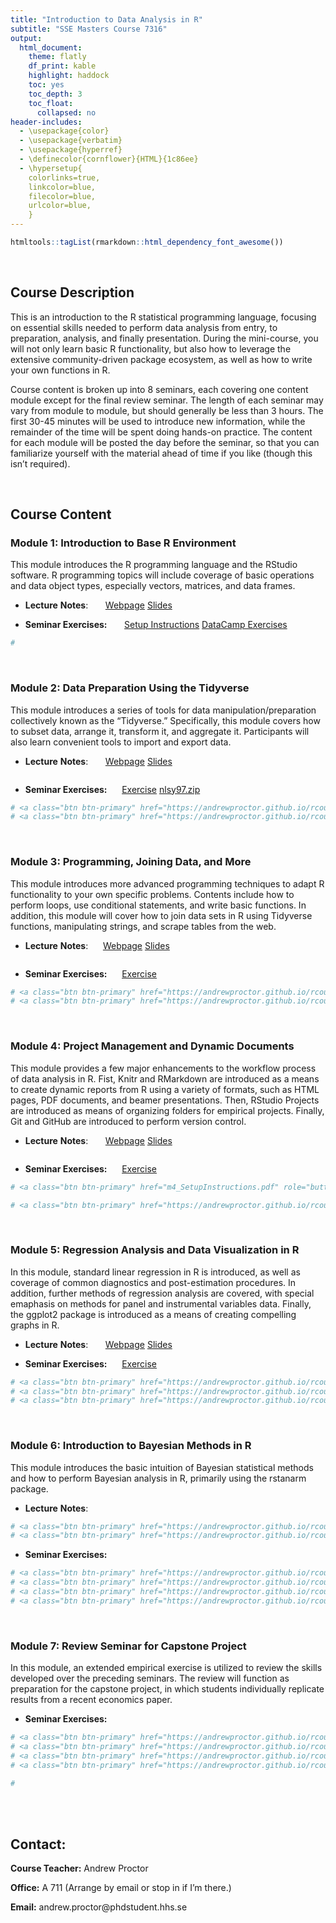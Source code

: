 ```yaml
---
title: "Introduction to Data Analysis in R"
subtitle: "SSE Masters Course 7316"
output: 
  html_document:
    theme: flatly
    df_print: kable
    highlight: haddock
    toc: yes
    toc_depth: 3
    toc_float:
      collapsed: no
header-includes:
  - \usepackage{color} 
  - \usepackage{verbatim}
  - \usepackage{hyperref}
  - \definecolor{cornflower}{HTML}{1c86ee}
  - \hypersetup{
    colorlinks=true,
    linkcolor=blue,
    filecolor=blue,      
    urlcolor=blue,
    }   
---
```

```r
htmltools::tagList(rmarkdown::html_dependency_font_awesome())
```

<br>

## Course Description

This is an introduction to the R statistical programming language, focusing on
essential skills needed to perform data analysis from entry, to preparation, analysis,
and finally presentation.  During the mini-course, you will not only learn basic
R functionality, but also how to leverage the extensive community-driven package 
ecosystem, as well as how to write your own functions in R.

Course content is broken up into 8 seminars, each covering one content module 
except for the final review seminar. The length of each seminar may vary from 
module to module, but should generally be less than 3 hours.  The first 30-45 
minutes will be used to introduce new information, while the remainder of the 
time will be spent doing hands-on practice.  The content for each module will be 
posted the day before the seminar, so that you can familiarize yourself with the 
material ahead of time if you like (though this isn't required).

<br>

## Course Content

### **Module 1:**  Introduction to Base R Environment

This module introduces the R programming language and the RStudio software.  R 
programming topics will include coverage of basic operations
and data object types, especially vectors, matrices, and data frames.

- **Lecture** **Notes**:   \ \ \ \ \ 
<a class="btn btn-primary" href="https://andrewproctor.github.io/rcourse/module1.html" role="button">Webpage</a> 
<a class="btn btn-primary" href="https://andrewproctor.github.io/rcourse/assets/module1_slides.pdf" role="button">Slides</a>

- **Seminar Exercises:**   \ \ \ \ \ 
<a class="btn btn-primary" href="https://andrewproctor.github.io/rcourse/assets/setup_instructions.pdf" role="button">Setup Instructions</a> 
 <a class="btn btn-primary" href="https://www.datacamp.com/courses/6356" role="button">DataCamp Exercises</a>
 
```r
#
```

<br>


### **Module 2:**  Data Preparation Using the Tidyverse

This module introduces a series of tools for data manipulation/preparation 
collectively known as the "Tidyverse."  Specifically, this module covers how to 
subset data, arrange it, transform it, and aggregate it.  Participants will also 
learn convenient tools to import and export data.

- **Lecture** **Notes**:   \ \ \ \ \ 
<a class="btn btn-primary" href="https://andrewproctor.github.io/rcourse/module2.html" role="button">Webpage</a> 
<a class="btn btn-primary" href="https://andrewproctor.github.io/rcourse/assets/module2.pdf" role="button">Slides</a>

```r
```
  
- **Seminar Exercises:**   \ \ \ \ 
<a class="btn btn-primary" href="https://andrewproctor.github.io/rcourse/assets/exercise-m2.pdf" role="button">Exercise</a> 
<a class="btn btn-primary" href="https://andrewproctor.github.io/rcourse/data/nlsy97.zip" role="button">nlsy97.zip</a>
```r


# <a class="btn btn-primary" href="https://andrewproctor.github.io/rcourse/assets/exercise-m2-solutions.pdf" role="button">Solutions (PDF)</a> 
# <a class="btn btn-primary" href="https://andrewproctor.github.io/rcourse/assets/exercise-m2-solutions.R" role="button">Solutions (R Script)</a> 
```

<br>


### **Module 3:**  Programming, Joining Data, and More

This module introduces more advanced programming techniques to adapt R 
functionality to your own specific problems.  Contents include how to
perform loops, use conditional statements, and write basic functions.  In 
addition, this module will cover how to join data sets in R using 
Tidyverse functions, manipulating strings, and scrape tables from the web.

- **Lecture** **Notes**:   \ \ \ \ 
<a class="btn btn-primary" href="https://andrewproctor.github.io/rcourse/module3.html" role="button">Webpage</a>
<a class="btn btn-primary" href="https://andrewproctor.github.io/rcourse/assets/module3.pdf" role="button">Slides</a> 

```r


```

- **Seminar Exercises:**   \ \ \ \ 
<a class="btn btn-primary" href="https://andrewproctor.github.io/rcourse/assets/exercise-m3.pdf" role="button">Exercise</a> 

```r


# <a class="btn btn-primary" href="https://andrewproctor.github.io/rcourse/assets/exercise-m3-solutions.pdf" role="button">Solutions (PDF)</a> 
# <a class="btn btn-primary" href="https://andrewproctor.github.io/rcourse/assets/exercise-m3-solutions.R" role="button">Solutions (R Script)</a> 
```

<br>


### **Module 4:**  Project Management and Dynamic Documents

This module provides a few major enhancements to the workflow process of data 
analysis in R.  Fist, Knitr and RMarkdown are introduced as a means to create 
dynamic reports from R using a variety of formats, such as HTML pages, PDF 
documents, and beamer presentations.  Then, RStudio Projects are introduced as 
means of organizing folders for empirical projects.  Finally, Git and GitHub are 
introduced to perform version control.

- **Lecture** **Notes**:   \ \ \ \ \ 
<a class="btn btn-primary" href="https://andrewproctor.github.io/rcourse/module4.html" role="button">Webpage</a> 
<a class="btn btn-primary" href="https://andrewproctor.github.io/rcourse/assets/module4.pdf" role="button">Slides</a> 

```r


```

- **Seminar Exercises:**   \ \ \ \ 
<a class="btn btn-primary" href="https://andrewproctor.github.io/rcourse/assets/exercise-m4.pdf" role="button">Exercise</a> 
```r

# <a class="btn btn-primary" href="m4_SetupInstructions.pdf" role="button">Setup Instructions</a> 

# <a class="btn btn-primary" href="https://andrewproctor.github.io/rcourse/assets/exercise-m4.Rmd" role="button">RMarkdown File</a> 
```

<br>


### **Module 5:** Regression Analysis and Data Visualization in R

In this module, standard linear regression in R is introduced, as 
well as coverage of common diagnostics and post-estimation procedures.  In addition,
further methods of regression analysis are covered, with special emaphasis on 
methods for panel and instrumental variables data.  Finally, the ggplot2 package 
is introduced as a means of creating compelling graphs in R.


- **Lecture** **Notes**:   \ \ \ \ \ 
<a class="btn btn-primary" href="https://andrewproctor.github.io/rcourse/module5.html" role="button">Webpage</a> 
<a class="btn btn-primary" href="https://andrewproctor.github.io/rcourse/assets/module5.pdf" role="button">Slides</a> 

- **Seminar Exercises:**   \ \ \ \ 
<a class="btn btn-primary" href="https://andrewproctor.github.io/rcourse/assets/exercise-m5.pdf" role="button">Exercise</a> 

```r
# <a class="btn btn-primary" href="https://andrewproctor.github.io/rcourse/assets/wdi_data.rds" role="button">wdi_data.rds</a> 
# <a class="btn btn-primary" href="https://andrewproctor.github.io/rcourse/assets/exercise-m5-solutions.pdf" role="button">Solutions (PDF)</a> 
# <a class="btn btn-primary" href="https://andrewproctor.github.io/rcourse/assets/exercise-m5-solutions.Rmd" role="button">Solutions (Rmd File)</a> 
```

 <br>
 
### **Module 6:** Introduction to Bayesian Methods in R 

This module introduces the basic intuition of Bayesian statistical methods and 
how to perform Bayesian analysis in R, primarily using the rstanarm package.

- **Lecture** **Notes**:   \ \ \ \ \ 
```r
# <a class="btn btn-primary" href="https://andrewproctor.github.io/rcourse/module5.html" role="button">Webpage</a> 
# <a class="btn btn-primary" href="https://andrewproctor.github.io/rcourse/assets/module5.pdf" role="button">Slides</a> 
```

- **Seminar Exercises:**   \ \ \ \ 
```r
# <a class="btn btn-primary" href="https://andrewproctor.github.io/rcourse/assets/exercise-m5.pdf" role="button">Exercise</a> 
# <a class="btn btn-primary" href="https://andrewproctor.github.io/rcourse/assets/wdi_data.rds" role="button">wdi_data.rds</a> 
# <a class="btn btn-primary" href="https://andrewproctor.github.io/rcourse/assets/exercise-m5-solutions.pdf" role="button">Solutions (PDF)</a> 
# <a class="btn btn-primary" href="https://andrewproctor.github.io/rcourse/assets/exercise-m5-solutions.Rmd" role="button">Solutions (Rmd File)</a> 
```

 <br> 

### **Module 7:**  Review Seminar for Capstone Project

In this module, an extended empirical exercise is utilized to review the skills 
developed over the preceding seminars.  The review will function as preparation 
for the capstone project, in which students individually replicate results from 
a recent economics paper.

- **Seminar Exercises:**   \ \ \ \ 
```r

# <a class="btn btn-primary" href="https://andrewproctor.github.io/rcourse/assets/capstone.pdf" role="button">Exercise</a> 
# <a class="btn btn-primary" href="https://andrewproctor.github.io/rcourse/assets/datanames.csv" role="button">datanames.csv</a> 
# <a class="btn btn-primary" href="https://andrewproctor.github.io/rcourse/assets/capstone-solutions.pdf" role="button">Solutions (PDF)</a> 
# <a class="btn btn-primary" href="https://andrewproctor.github.io/rcourse/assets/capstone-solutions.Rmd" role="button">Solutions (Rmd File)</a> 

#
```

<br>
<br>


## Contact:

   **Course Teacher:**  Andrew Proctor
  
   **Office:**  A 711 (Arrange by email or stop in if I'm there.)
  
   **Email:**  andrew.proctor@phdstudent.hhs.se

